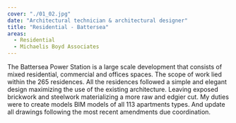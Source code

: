 ```yaml
---
cover: "./01_02.jpg"
date: "Architectural technician & architectural designer"
title: "Residential - Battersea"
areas:
  - Residential
  - Michaelis Boyd Associates
---
```


The Battersea Power Station is a large scale
development that consists of mixed residential,
commercial and offices spaces.
The scope of work lied within the 265 residences.
All the residences followed a simple
and elegant design maximizing the use of
the existing architecture. Leaving exposed
brickwork and steelwork materializing a
more raw and edgier cut.
My duties were to create models BIM models
of all 113 apartments types. And update
all drawings following the most recent
amendments due coordination.